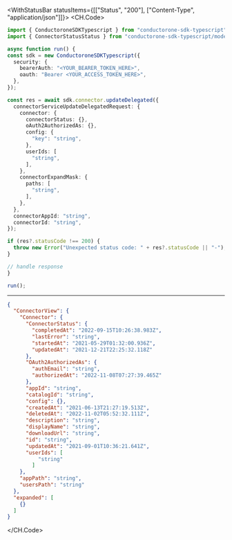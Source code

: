 

<WithStatusBar statusItems={[["Status", "200"], ["Content-Type", "application/json"]]}>
  <CH.Code>
  ```typescript UpdateDelegated.ts
  import { ConductoroneSDKTypescript } from "conductorone-sdk-typescript";
import { ConnectorStatusStatus } from "conductorone-sdk-typescript/models/components";

async function run() {
  const sdk = new ConductoroneSDKTypescript({
    security: {
      bearerAuth: "<YOUR_BEARER_TOKEN_HERE>",
      oauth: "Bearer <YOUR_ACCESS_TOKEN_HERE>",
    },
  });

  const res = await sdk.connector.updateDelegated({
    connectorServiceUpdateDelegatedRequest: {
      connector: {
        connectorStatus: {},
        oAuth2AuthorizedAs: {},
        config: {
          "key": "string",
        },
        userIds: [
          "string",
        ],
      },
      connectorExpandMask: {
        paths: [
          "string",
        ],
      },
    },
    connectorAppId: "string",
    connectorId: "string",
  });

  if (res?.statusCode !== 200) {
    throw new Error("Unexpected status code: " + res?.statusCode || "-");
  }
  
  // handle response
}

run();
  ```
  ---

  ```json Example Response
  {
    "ConnectorView": {
      "Connector": {
        "ConnectorStatus": {
          "completedAt": "2022-09-15T10:26:38.983Z",
          "lastError": "string",
          "startedAt": "2021-05-29T01:32:00.936Z",
          "updatedAt": "2021-12-21T22:25:32.118Z"
        },
        "OAuth2AuthorizedAs": {
          "authEmail": "string",
          "authorizedAt": "2022-11-08T07:27:39.465Z"
        },
        "appId": "string",
        "catalogId": "string",
        "config": {},
        "createdAt": "2021-06-13T21:27:19.513Z",
        "deletedAt": "2022-11-02T05:52:32.111Z",
        "description": "string",
        "displayName": "string",
        "downloadUrl": "string",
        "id": "string",
        "updatedAt": "2021-09-01T10:36:21.641Z",
        "userIds": [
            "string"
          ]
      },
      "appPath": "string",
      "usersPath": "string"
    },
    "expanded": [
      {}
    ]
  }
  ```
  </CH.Code>
</WithStatusBar>
